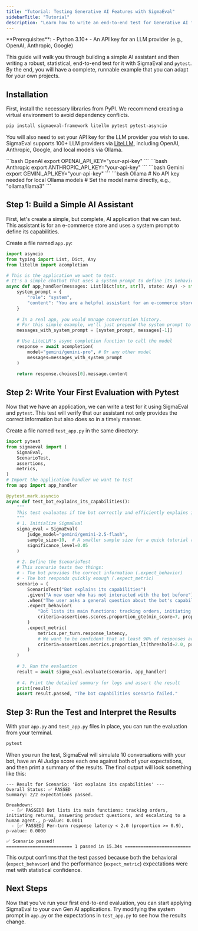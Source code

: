 ```yaml
---
title: "Tutorial: Testing Generative AI Features with SigmaEval"
sidebarTitle: "Tutorial"
description: "Learn how to write an end-to-end test for Generative AI features using pytest, LiteLLM, and SigmaEval"
---
```


<Info>
  **Prerequisites**:
  - Python 3.10+
  - An API key for an LLM provider (e.g., OpenAI, Anthropic, Google)
</Info>

This guide will walk you through building a simple AI assistant and then writing a robust, statistical, end-to-end test for it with SigmaEval and `pytest`. By the end, you will have a complete, runnable example that you can adapt for your own projects.

## Installation

First, install the necessary libraries from PyPI. We recommend creating a virtual environment to avoid dependency conflicts.

```bash
pip install sigmaeval-framework litellm pytest pytest-asyncio
```

You will also need to set your API key for the LLM provider you wish to use. SigmaEval supports 100+ LLM providers via [LiteLLM](https://litellm.ai/), including OpenAI, Anthropic, Google, and local models via Ollama.

<CodeGroup>
```bash OpenAI
export OPENAI_API_KEY="your-api-key"
```
```bash Anthropic
export ANTHROPIC_API_KEY="your-api-key"
```
```bash Gemini
export GEMINI_API_KEY="your-api-key"
```
```bash Ollama
# No API key needed for local Ollama models
# Set the model name directly, e.g., "ollama/llama3"
```
</CodeGroup>

## Step 1: Build a Simple AI Assistant

First, let's create a simple, but complete, AI application that we can test. This assistant is for an e-commerce store and uses a system prompt to define its capabilities.

Create a file named `app.py`:

```python app.py
import asyncio
from typing import List, Dict, Any
from litellm import acompletion

# This is the application we want to test.
# It's a simple chatbot that uses a system prompt to define its behavior.
async def app_handler(messages: List[Dict[str, str]], state: Any) -> str:
    system_prompt = {
        "role": "system",
        "content": "You are a helpful assistant for an e-commerce store. Your main functions are: tracking orders, initiating returns, answering product questions, and escalating to a human agent. Keep your answers concise."
    }
    
    # In a real app, you would manage conversation history.
    # For this simple example, we'll just prepend the system prompt to the latest user message.
    messages_with_system_prompt = [system_prompt, messages[-1]]

    # Use LiteLLM's async completion function to call the model
    response = await acompletion(
        model="gemini/gemini-pro", # Or any other model
        messages=messages_with_system_prompt
    )
    
    return response.choices[0].message.content
```

## Step 2: Write Your First Evaluation with Pytest

Now that we have an application, we can write a test for it using SigmaEval and `pytest`. This test will verify that our assistant not only provides the correct information but also does so in a timely manner.

Create a file named `test_app.py` in the same directory:

```python test_app.py
import pytest
from sigmaeval import (
    SigmaEval,
    ScenarioTest,
    assertions,
    metrics,
)
# Import the application handler we want to test
from app import app_handler

@pytest.mark.asyncio
async def test_bot_explains_its_capabilities():
    """
    This test evaluates if the bot correctly and efficiently explains its capabilities.
    """
    # 1. Initialize SigmaEval
    sigma_eval = SigmaEval(
        judge_model="gemini/gemini-2.5-flash",
        sample_size=10,  # A smaller sample size for a quick tutorial run
        significance_level=0.05
    )
    
    # 2. Define the ScenarioTest
    # This scenario tests two things:
    # - The bot provides the correct information (.expect_behavior)
    # - The bot responds quickly enough (.expect_metric)
    scenario = (
        ScenarioTest("Bot explains its capabilities")
        .given("A new user who has not interacted with the bot before")
        .when("The user asks a general question about the bot's capabilities, like 'what can you do?'")
        .expect_behavior(
            "Bot lists its main functions: tracking orders, initiating returns, answering product questions, and escalating to a human agent.",
            criteria=assertions.scores.proportion_gte(min_score=7, proportion=0.90)
        )
        .expect_metric(
            metrics.per_turn.response_latency,
            # We want to be confident that at least 90% of responses are faster than 2 seconds.
            criteria=assertions.metrics.proportion_lt(threshold=2.0, proportion=0.90)
        )
    )
    
    # 3. Run the evaluation
    result = await sigma_eval.evaluate(scenario, app_handler)
    
    # 4. Print the detailed summary for logs and assert the result
    print(result)
    assert result.passed, "The bot capabilities scenario failed."
```

## Step 3: Run the Test and Interpret the Results

With your `app.py` and `test_app.py` files in place, you can run the evaluation from your terminal.

```bash
pytest
```

When you run the test, SigmaEval will simulate 10 conversations with your bot, have an AI Judge score each one against both of your expectations, and then print a summary of the results. The final output will look something like this:

```text
--- Result for Scenario: 'Bot explains its capabilities' ---
Overall Status: ✅ PASSED
Summary: 2/2 expectations passed.

Breakdown:
  - [✅ PASSED] Bot lists its main functions: tracking orders, initiating returns, answering product questions, and escalating to a human agent., p-value: 0.0011
  - [✅ PASSED] Per-turn response latency < 2.0 (proportion >= 0.9), p-value: 0.0000

✅ Scenario passed!
========================= 1 passed in 15.34s =========================
```

This output confirms that the test passed because both the behavioral (`expect_behavior`) and the performance (`expect_metric`) expectations were met with statistical confidence.

## Next Steps

Now that you've run your first end-to-end evaluation, you can start applying SigmaEval to your own Gen AI applications. Try modifying the system prompt in `app.py` or the expectations in `test_app.py` to see how the results change.
